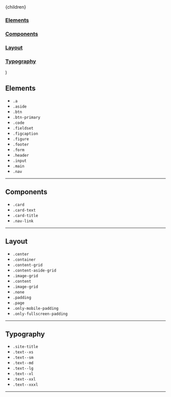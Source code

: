 
  <Layout location={location}>
    <SEO title="Classes" />
    <div className="content-aside-grid">
      <div className="content page padding">{children}</div>
      <aside className="aside">
        <nav>
          <a className="nav-link" href="#elements">
            <h3>Elements</h3>
          </a>
          <a className="nav-link" href="#components">
            <h3>Components</h3>
          </a>
          <a className="nav-link" href="#layout">
            <h3>Layout</h3>
          </a>
          <a className="nav-link" href="#typography">
            <h3>Typography</h3>
          </a>
        </nav>
      </aside>
    </div>
  </Layout>
)

## Elements<a id="elements"></a>

- `.a`
- `.aside`
- `.btn`
- `.btn-primary`
- `.code`
- `.fieldset`
- `.figcaption`
- `.figure`
- `.footer`
- `.form`
- `.header`
- `.input`
- `.main`
- `.nav`

---

## Components<a id="components"></a>

- `.card`
- `.card-text`
- `.card-title`
- `.nav-link`

---

## Layout <a id="layout"></a>

- `.center`
- `.container`
- `.content-grid`
- `.content-aside-grid`
- `.image-grid`
- `.content`
- `.image-grid`
- `.none`
- `.padding`
- `.page`
- `.only-mobile-padding`
- `.only-fullscreen-padding`

---

## Typography <a id="typography"></a>

- `.site-title`
- `.text--xs`
- `.text--sm`
- `.text--md`
- `.text--lg`
- `.text--xl`
- `.text--xxl`
- `.text--xxxl`

---
